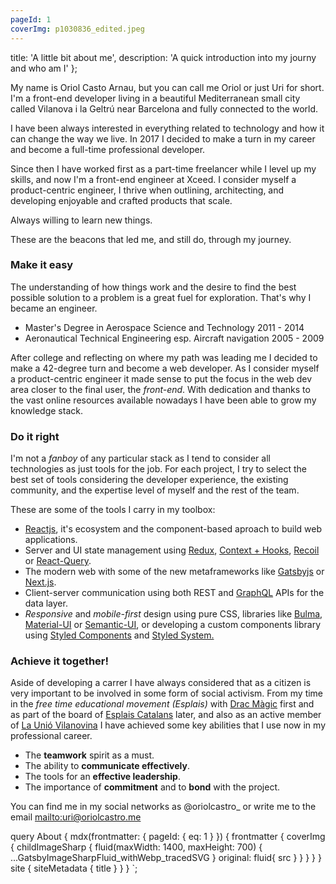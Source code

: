 ```yaml
---
pageId: 1
coverImg: p1030836_edited.jpeg
---
```


  title: 'A little bit about me',
  description: 'A quick introduction into my journy and who am I'
};


My name is Oriol Casto Arnau, but you can call me Oriol or just Uri for short. I'm a front-end developer living in a beautiful Mediterranean small city called Vilanova i la Geltrú near Barcelona and fully connected to the world.

I have been always interested in everything related to technology and how it can change the way we live. In 2017 I decided to make a turn in my career and become a full-time professional developer.

Since then I have worked first as a part-time freelancer while I level up my skills, and now I'm a front-end engineer at Xceed. I consider myself a product-centric engineer, I thrive when outlining, architecting, and developing enjoyable and crafted products that scale.

Always willing to learn new things.

These are the beacons that led me, and still do, through my journey.

### Make it easy

The understanding of how things work and the desire to find the best possible solution to a problem is a great fuel for exploration. That's why I became an engineer.

- Master's Degree in Aerospace Science and Technology 2011 - 2014
- Aeronautical Technical Engineering esp. Aircraft navigation 2005 - 2009

After college and reflecting on where my path was leading me I decided to make a 42-degree turn and become a web developer. As I consider myself a product-centric engineer it made sense to put the focus in the web dev area closer to the final user, the _front-end_. With dedication and thanks to the vast online resources available nowadays I have been able to grow my knowledge stack.

### Do it right

I'm not a _fanboy_ of any particular stack as I tend to consider all technologies as just tools for the job. For each project, I try to select the best set of tools considering the developer experience, the existing community, and the expertise level of myself and the rest of the team. 

These are some of the tools I carry in my toolbox:

- [Reactjs](https://reactjs.org), it's ecosystem and the component-based aproach to build web applications.
- Server and UI state management using [Redux](https://redux.js.org/), [Context + Hooks](https://reactjs.org/docs/context.html), [Recoil](https://recoiljs.org/) or [React-Query](https://react-query.tanstack.com/).
- The modern web with some of the new metaframeworks like [Gatsbyjs](https://www.gatsbyjs.org/) or [Next.js](https://nextjs.org/).
- Client-server communication using both REST and [GraphQL](https://graphql.org/) APIs for the data layer.
- _Responsive_ and _mobile-first_ design using pure CSS, libraries like [Bulma](https://bulma.io/), [Material-UI](https://material-ui.com/) or [Semantic-UI](https://semantic-ui.com/), or developing a custom components library using [Styled Components](https://www.styled-components.com/) and [Styled System.](https://styled-system.com/)

### Achieve it together!

Aside of developing a carrer I have always considered that as a citizen is very important to be involved in some form of social activism.
From my time in the _free time educational movement (Esplais)_ with [Drac Màgic](http://dracmagic.org/) first and as part of the board of [Esplais Catalans](http://esplac.cat/) later, and also as an active member of [La Unió Vilanovina](http://www.launiovilanovina.cat/) I have achieved some key abilities that I use now in my professional career.

- The **teamwork** spirit as a must.
- The ability to **communicate effectively**.
- The tools for an **effective leadership**.
- The importance of **commitment** and to **bond** with the project.

You can find me in my social networks as @oriolcastro_ or write me to the email <mailto:uri@oriolcastro.me>

<!-- At the moment I don't take freelancing projects in [OK! Studio](https://www.okstudio.tech/) as I'm working full time in [Xceed](https://xceed.me). -->

<CVButtons />


  query About {
    mdx(frontmatter: { pageId: { eq: 1 } }) {
      frontmatter {
        coverImg {
          childImageSharp {
            fluid(maxWidth: 1400, maxHeight: 700) {
              ...GatsbyImageSharpFluid_withWebp_tracedSVG
            }
            original: fluid{
              src
            }
          }
        }
      }
    }
    site {
      siteMetadata {
        title
      }
    }
  }
`;
